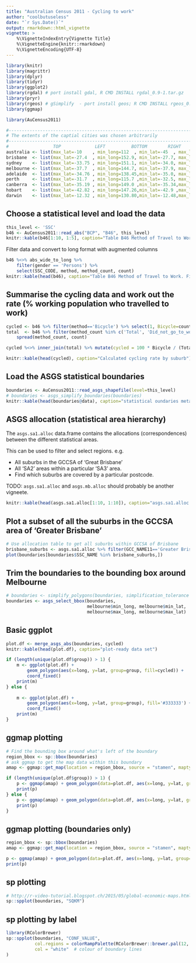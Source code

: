 ```yaml
---
title: "Australian Census 2011 - Cycling to work"
author: "coolbutuseless"
date: "`r Sys.Date()`"
output: rmarkdown::html_vignette
vignette: >
    %\VignetteIndexEntry{Vignette Title}
    %\VignetteEngine{knitr::rmarkdown}
    %\VignetteEncoding{UTF-8}
---
```


```r
library(knitr)
library(magrittr)
library(dplyr)
library(tidyr)
library(ggplot2)
library(rgdal) # port install gdal, R CMD INSTALL rgdal_0.9-1.tar.gz
library(pryr)
library(rgeos) # gSimplify  - port install geos; R CMD INSTALL rgeos_0.3-8.tar.gz
library(ggmap)

library(AuCensus2011)
```


```r
#-----------------------------------------------------------------------------
# The extents of the captial cities was chosen arbitrarily
#-----------------------------------------------------------------------------
#                 TOP             LEFT          BOTTOM        RIGHT
australia <- list(max_lat=-10    , min_long=112  , min_lat=-45  , max_long=155)
brisbane  <- list(max_lat=-27.4  , min_long=152.9, min_lat=-27.7, max_long=153.2)
sydney    <- list(max_lat=-33.75 , min_long=151.1, min_lat=-34.0, max_long=151.3)
melbourne <- list(max_lat=-37.7  , min_long=144.7, min_lat=-37.9, max_long=145.1)
adelaide  <- list(max_lat=-34.76 , min_long=138.45,min_lat=-35.0, max_long=138.75)
perth     <- list(max_lat=-31.7  , min_long=115.7 ,min_lat=-32.5, max_long=116.13)
canberra  <- list(max_lat=-35.19 , min_long=149.0 ,min_lat=-35.34,max_long=149.2)
hobart    <- list(max_lat=-42.82 , min_long=147.26,min_lat=-42.9 ,max_long=147.38)
darwin    <- list(max_lat=-12.32 , min_long=130.80,min_lat=-12.48,max_long=130.91)
```


Choose a statistical level and load the data
------------------------------------------------------------------------------

```r
this_level <- 'SSC'
b46 <- AuCensus2011::read_abs("BCP", "B46", this_level)
knitr::kable(b46[1:10, 1:5], caption="Table B46 Method of Travel to Work (raw census data)")
```

Filter data and convert to long format with augmented columns
```r
b46 %<>% abs_wide_to_long %>%
    filter(gender == 'Persons') %>%
    select(SSC_CODE, method, method_count, count)
knitr::kable(head(b46), caption="Table B46 Method of Travel to Work. Filtered, long data with augmented columns")
```


Summarise the cycling data and work out the rate (% working population who travelled to work)
------------------------------------------------------------------------------
```r
cycled <- b46 %>% filter(method=='Bicycle') %>% select(1, Bicycle=count)
total  <- b46 %>% filter(method_count %in% c('Total', 'Did_not_go_to_work', 'Worked_at_home')) %>%
    spread(method_count, count)

cycled %<>% inner_join(total) %>% mutate(cycled = 100 * Bicycle / (Total - Did_not_go_to_work - Worked_at_home))

knitr::kable(head(cycled), caption="Calculated cycling rate by suburb")
```


Load the ASGS statistical boundaries
------------------------------------------------------------------------------
```r
boundaries <- AuCensus2011::read_asgs_shapefile(level=this_level)
# boundaries <- asgs_simplify_boundaries(boundaries)
knitr::kable(head(boundaries@data), caption="statistical oundaries metadata")
```


ASGS allocation (statistical area hierarchy)
------------------------------------------------------------------------------
The `asgs.sa1.alloc` data.frame contains the allocations (correspondences) between the different statistical areas.

This can be used to filter and select regions. e.g.

* All suburbs in the GCCSA of 'Great Brisbane'
* All 'SA2' areas within a particular 'SA3' area.
* Find which suburbs are covered by a particular postcode.

TODO: `asgs.sa1.alloc` and `asgs.mb.alloc` should probably be another vigneete.

```r
knitr::kable(head(asgs.sa1.alloc[1:10, 1:10]), caption="asgs.sa1.alloc allocation (correspondence) table")
```


Plot a subset of all the suburbs in the GCCSA area of 'Greater Brisbane'
------------------------------------------------------------------------------
```r
# Use allocation table to get all suburbs within GCCSA of Brisbane
brisbane_suburbs <- asgs.sa1.alloc %>% filter(GCC_NAME11=='Greater Brisbane') %$% SSC_NAME %>% unique %>% sort
plot(boundaries[boundaries$SSC_NAME %in% brisbane_suburbs,])
```


Trim the boundaries to the bounding box around Melbourne
------------------------------------------------------------------------------
```r

# boundaries <- simplify_polygons(boundaries, simplification_tolerance = 0.00)
boundaries <- asgs_select_bbox(boundaries, 
                               melbourne$min_long, melbourne$min_lat,
                               melbourne$max_long, melbourne$max_lat)
```


Basic ggplot
------------------------------------------------------------------------------
```r
plot.df <- merge_asgs_abs(boundaries, cycled)
knitr::kable(head(plot.df), caption="plot-ready data set")

if (length(unique(plot.df$group)) > 1) {
    m <- ggplot(plot.df) +
        geom_polygon(aes(x=long, y=lat, group=group, fill=cycled)) +
        coord_fixed()
    print(m)
} else {
    
    m <- ggplot(plot.df) +
        geom_polygon(aes(x=long, y=lat, group=group), fill='#333333') +
        coord_fixed()
    print(m)
}
```

ggmap plotting
------------------------------------------------------------------------------
```r
# Find the bounding box around what's left of the boundary
region_bbox <- sp::bbox(boundaries)
# ask ggmap to get the map data within this boundary
amap <- ggmap::get_map(location = region_bbox, source = "stamen", maptype = "toner", crop = T)

if (length(unique(plot.df$group)) > 1) {
    p <- ggmap(amap) + geom_polygon(data=plot.df, aes(x=long, y=lat, group=group,  fill=cycled  ), alpha=0.9) + coord_fixed()
    print(p)
} else {
    p <- ggmap(amap) + geom_polygon(data=plot.df, aes(x=long, y=lat, group=group), fill='#333333', alpha=0.9) + coord_fixed()
    print(p)
}

```


ggmap plotting (boundaries only)
------------------------------------------------------------------------------
```r
region_bbox <- sp::bbox(boundaries)
amap <- ggmap::get_map(location = region_bbox, source = "stamen", maptype = "toner", crop = T)

p <- ggmap(amap) + geom_polygon(data=plot.df, aes(x=long, y=lat, group=group), colour='red', fill=NA) + coord_fixed()
print(p)
```


sp plotting
------------------------------------------------------------------------------
```r
# http://r-video-tutorial.blogspot.ch/2015/05/global-economic-maps.html
sp::spplot(boundaries, "SQKM")
```

sp plotting by label
------------------------------------------------------------------------------
```r
library(RColorBrewer)
sp::spplot(boundaries, "CONF_VALUE",
           col.regions = colorRampPalette(RColorBrewer::brewer.pal(12, "Set3"))(8),
           col = "white"  # colour of boundary lines
)
```


